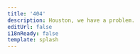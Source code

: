 ```yaml
---
title: '404'
description: Houston, we have a problem.
editUrl: false
i18nReady: false
template: splash
---
```



<NotFound />

<script>
{`
  // Use IIFE to avoid polluting global scope
  (() => {
    const cssSelector = 'starlight-lang-select option[value="' + location.pathname + '"]';
    const matchedLanguageOption = document.querySelector(cssSelector);
    if (!!matchedLanguageOption && !!matchedLanguageOption.parentElement) {
      matchedLanguageOption.parentElement.value = matchedLanguageOption.value;
    }
  })();
`}
</script>

